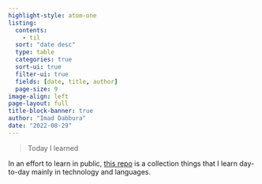 ```yaml
---
highlight-style: atom-one
listing:
  contents: 
    - til
  sort: "date desc"
  type: table
  categories: true
  sort-ui: true
  filter-ui: true
  fields: [date, title, author]
  page-size: 9
image-align: left
page-layout: full
title-block-banner: true
author: "Imad Dabbura"
date: "2022-08-29"
---
```


> Today I learned

In an effort to learn in public, [this repo](https://github.com/ImadDabbura/til) is a collection things that I learn day-to-day mainly in technology and languages.

